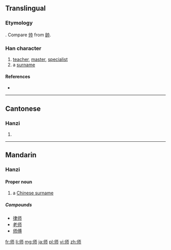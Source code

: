 {{also|師|帅}}
==Translingual==
{{stroke order|strokes=6}}
{{stroke order|type=animate}}

===Etymology===
{{Han simp|師|f=𠂤|t=丨丿}}. Compare [[帅]] from [[帥]].

===Han character===
{{Han char|rn=50|rad=巾|as=03|sn=6|four=|canj=中中一月 (LLMB)}}

# [[teacher]], [[master]], [[specialist]]
# a [[surname]]

====References====
* {{Han ref|kx=0329.051|dkj=08800|dj=0634.150|hdz=10730.070|uh=5E08|ud=24072}}

----

==Cantonese==

===Hanzi===
{{yue-hanzi|jyut=[[si1]]|y=si1|tra=師}}

# {{defn|lang=yue|sort=巾03}}

----

==Mandarin==

===Hanzi===
{{cmn-hanzi|pin=[[shī]] ([[shi1]])|wg=shih<sup>1</sup>}}

====Proper noun====
{{cmn-proper noun|s|pin=[[shī]] ([[shi1]]), [[Shī]]|pint=shi1|tra=師|rs=巾03}}

# a [[w:Chinese surname|Chinese surname]]

=====Compounds=====
* [[律师]]
* [[老师]]
* [[师傅]]

[[fr:师]]
[[li:师]]
[[mg:师]]
[[ja:师]]
[[pl:师]]
[[vi:师]]
[[zh:师]]